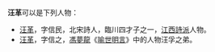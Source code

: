 '''汪革'''可以是下列人物：
* [[汪革_(宋朝)|汪革]]，字信民，北宋詩人，臨川四才子之一，[[江西詩派|江西詩派]]人物。
* [[汪革_(喻世明言)|汪革]]，字信之，[[馮夢龍|馮夢龍]]《[[喻世明言|喻世明言]]》中的人物汪孚之弟。

{{disambig|Cat=二字中國相關消歧義}}